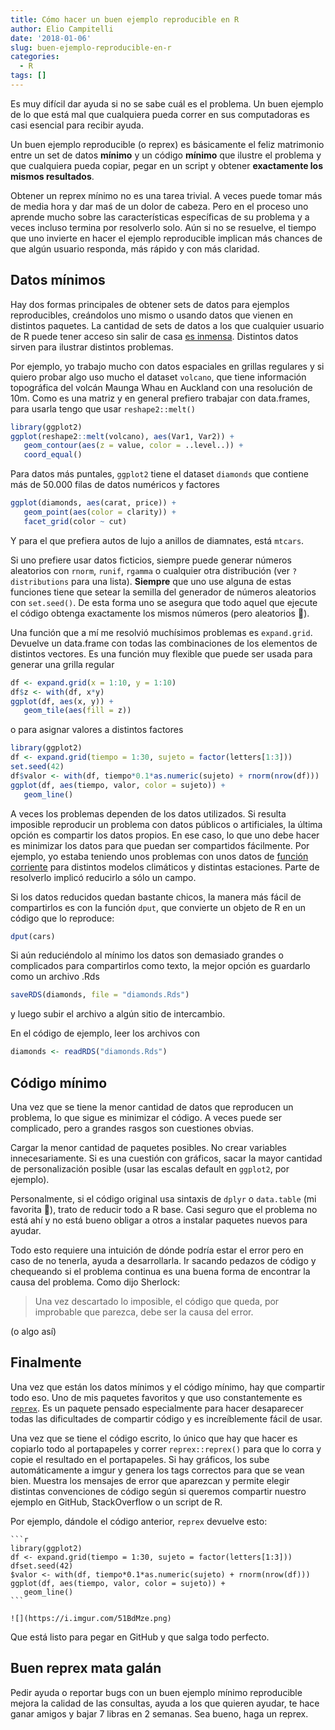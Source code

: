 ```yaml
---
title: Cómo hacer un buen ejemplo reproducible en R
author: Elio Campitelli
date: '2018-01-06'
slug: buen-ejemplo-reproducible-en-r
categories:
  - R
tags: [] 
---
```


Es muy difícil dar ayuda si no se sabe cuál es el problema. Un buen ejemplo de lo que está mal que cualquiera pueda correr en sus computadoras es casi esencial para recibir ayuda. 

Un buen ejemplo reproducible (o reprex) es básicamente el feliz matrimonio entre un set de datos **mínimo** y un código **mínimo** que ilustre el problema y que cualquiera pueda copiar, pegar en un script y obtener **exactamente los mismos resultados**. 

Obtener un reprex mínimo no es una tarea trivial. A veces puede tomar más de media hora y dar maś de un dolor de cabeza. Pero en el proceso uno aprende mucho sobre las características específicas de su problema y a veces incluso termina por resolverlo solo. Aún si no se resuelve, el tiempo que uno invierte en hacer el ejemplo reproducible implican más chances de que algún usuario responda, más rápido y con más claridad.

## Datos mínimos

Hay dos formas principales de obtener sets de datos para ejemplos reproducibles, creándolos uno mismo o usando datos que vienen en distintos paquetes. La cantidad de sets de datos a los que cualquier usuario de R puede tener acceso sin salir de casa [es inmensa](http://vincentarelbundock.github.io/Rdatasets/datasets.html). Distintos datos sirven para ilustrar distintos problemas. 

Por ejemplo, yo trabajo mucho con datos espaciales en grillas regulares y si quiero probar algo uso mucho el dataset `volcano`, que tiene información topográfica del volcán Maunga Whau en Auckland con una resolución de 10m. Como es una matriz y en general prefiero trabajar con data.frames, para usarla tengo que usar `reshape2::melt()`

```r
library(ggplot2)
ggplot(reshape2::melt(volcano), aes(Var1, Var2)) +
   geom_contour(aes(z = value, color = ..level..)) +
   coord_equal()
```

Para datos más puntales, `ggplot2` tiene el dataset `diamonds` que contiene más de 50.000 filas de datos numéricos y factores

```r
ggplot(diamonds, aes(carat, price)) +
   geom_point(aes(color = clarity)) +
   facet_grid(color ~ cut)
```

Y para el que prefiera autos de lujo a anillos de diamnates, está `mtcars`. 

Si uno prefiere usar datos ficticios, siempre puede generar números aleatorios con `rnorm`, `runif`, `rgamma` o cualquier otra distribución (ver `?distributions` para una lista). **Siempre** que uno use alguna de estas funciones tiene que setear la semilla del generador de números aleatorios con `set.seed()`. De esta forma uno se asegura que todo aquel que ejecute el código obtenga exactamente los mismos números (pero aleatorios 🤔).

Una función que a mí me resolvió muchísimos problemas es `expand.grid`. Devuelve un data.frame con todas las combinaciones de los elementos de distintos vectores. Es una función muy flexible que puede ser usada para generar una grilla regular

```r
df <- expand.grid(x = 1:10, y = 1:10)
df$z <- with(df, x*y)
ggplot(df, aes(x, y)) +
   geom_tile(aes(fill = z))
```

o para asignar valores a distintos factores

```r
library(ggplot2)
df <- expand.grid(tiempo = 1:30, sujeto = factor(letters[1:3]))
set.seed(42)
df$valor <- with(df, tiempo*0.1*as.numeric(sujeto) + rnorm(nrow(df)))
ggplot(df, aes(tiempo, valor, color = sujeto)) +
   geom_line()
```

A veces los problemas dependen de los datos utilizados. Si resulta imposible reproducir un problema con datos públicos o artificiales, la última opción es compartir los datos propios. En ese caso, lo que uno debe hacer es minimizar los datos para que puedan ser compartidos fácilmente. Por ejemplo, yo estaba teniendo unos problemas con unos datos de [función corriente](https://en.wikipedia.org/wiki/Stream_function) para distintos modelos climáticos y distintas estaciones. Parte de resolverlo implicó reducirlo a sólo un campo.  

Si los datos reducidos quedan bastante chicos, la manera más fácil de compartirlos es con la función `dput`, que convierte un objeto de R en un código que lo reproduce:

```r
dput(cars)
```

Si aún reduciéndolo al mínimo los datos son demasiado grandes o complicados para compartirlos como texto, la mejor opción es guardarlo como un archivo .Rds

```r
saveRDS(diamonds, file = "diamonds.Rds")
```

y luego subir el archivo a algún sitio de intercambio. 

En el código de ejemplo, leer los archivos con 

```r
diamonds <- readRDS("diamonds.Rds")
```

## Código mínimo 

Una vez que se tiene la menor cantidad de datos que reproducen un problema, lo que sigue es minimizar el código. A veces puede ser complicado, pero a grandes rasgos son cuestiones obvias. 

Cargar la menor cantidad de paquetes posibles. No crear variables innecesariamente. Si es una cuestión con gráficos, sacar la mayor cantidad de personalización posible (usar las escalas default en `ggplot2`, por ejemplo). 

Personalmente, si el código original usa sintaxis de `dplyr` o `data.table` (mi favorita 💜), trato de reducir todo a R base. Casi seguro que el problema no está ahí y no está bueno obligar a otros a instalar paquetes nuevos para ayudar. 

Todo esto requiere una intuición de dónde podría estar el error pero en caso de no tenerla, ayuda a desarrollarla. Ir sacando pedazos de código y chequeando si el problema continua es una buena forma de encontrar la causa del problema. Como dijo Sherlock: 

> Una vez descartado lo imposible, el código que queda, por improbable que parezca, debe ser la causa del error. 

(o algo así)

## Finalmente

Una vez que están los datos mínimos y el código mínimo, hay que compartir todo eso. Uno de mis paquetes favoritos y que uso constantemente es [`reprex`](https://github.com/tidyverse/reprex). Es un paquete pensado especialmente para hacer desaparecer todas las dificultades de compartir código y es increíblemente fácil de usar. 

Una vez que se tiene el código escrito, lo único que hay que hacer es copiarlo todo al portapapeles y correr `reprex::reprex()` para que lo corra y copie el resultado en el portapapeles. Si hay gráficos, los sube automáticamente a imgur y genera los tags correctos para que se vean bien. Muestra los mensajes de error que aparezcan y permite elegir distintas convenciones de código según si queremos compartir nuestro ejemplo en GitHub, StackOverflow o un script de R. 

Por ejemplo, dándole el código anterior, `reprex` devuelve esto:


````
```r
library(ggplot2)
df <- expand.grid(tiempo = 1:30, sujeto = factor(letters[1:3]))
dfset.seed(42)
$valor <- with(df, tiempo*0.1*as.numeric(sujeto) + rnorm(nrow(df)))
ggplot(df, aes(tiempo, valor, color = sujeto)) +
   geom_line()
```

![](https://i.imgur.com/51BdMze.png)

````

Que está listo para pegar en GitHub y que salga todo perfecto. 

## Buen reprex mata galán

Pedir ayuda o reportar bugs con un buen ejemplo mínimo reproducible mejora la calidad de las consultas, ayuda a los que quieren ayudar, te hace ganar amigos y bajar 7 libras en 2 semanas. Sea bueno, haga un reprex. 